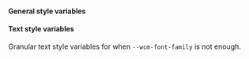 
#### General style variables

<Table
  headers={['Variable', 'Description', 'Example']}
  data={[
    {
      variable: { code: '--wcm-font-family' },
      description: 'Base font family',
      example: { code: 'Roboto, sans-serif' }
    },
    {
      variable: { code: '--wcm-font-feature-settings' },
      description: 'Base font features settings',
      example: { code: 'tnum' }
    },
    {
      variable: { code: '--wcm-overlay-background-color' },
      description: 'Modal overlay background color',
      example: { code: 'rgba(0, 0, 0, 0.3)' }
    },
    {
      variable: { code: '--wcm-overlay-backdrop-filter' },
      description: 'Modal overlay backdrop filter',
      example: { code: 'blur(5px)' }
    },
    {
      variable: { code: '--wcm-z-index' },
      description: 'Z-index position',
      example: { code: '10' }
    },
    {
      variable: { code: '--wcm-accent-color' },
      description: 'Color used for buttons, icons, labels, etc.',
      example: { code: '#FFFFFF' }
    },
    {
      variable: { code: '--wcm-accent-fill-color' },
      description: 'Color used for text and icons inside elements with accent color background',
      example: { code: '#000000' }
    },
    {
      variable: { code: '--wcm-background-color' },
      description: 'Background color to be used instead of default animated gradient',
      example: { code: '#CECECE' }
    },
    {
      variable: { code: '--wcm-background-border-radius' },
      description: 'Border radius applied to the modal background',
      example: { code: '12px' }
    },
    {
      variable: { code: '--wcm-container-border-radius' },
      description: 'Border radius applied to main modal content area',
      example: { code: '24px' }
    },
    {
      variable: { code: '--wcm-wallet-icon-border-radius' },
      description: 'Border radius applied to wallet icons',
      example: { code: '2em' }
    },
    {
      variable: { code: '--wcm-wallet-icon-large-border-radius' },
      description: 'Border radius applied to large wallet icons',
      example: { code: '3em' }
    },
    {
      variable: { code: '--wcm-wallet-icon-small-border-radius ' },
      description: 'Border radius applied to small wallet icons',
      example: { code: '1em' }
    },
    {
      variable: { code: '--wcm-input-border-radius' },
      description: 'Border radius applied to text inputs',
      example: { code: '50%' }
    },
    {
      variable: { code: '--wcm-notification-border-radius' },
      description: 'Border radius applied to toast notification',
      example: { code: '2rem' }
    },
    {
      variable: { code: '--wcm-button-border-radius' },
      description: "Border radius applied to primary buttons like 'Connect' or 'Account'",
      example: { code: '8px' }
    },
    {
      variable: { code: '--wcm-secondary-button-border-radius' },
      description: 'Border radius applied to secondary buttons, ones inside modal views',
      example: { code: '8px' }
    },
    {
      variable: { code: '--wcm-icon-button-border-radius' },
      description: "Border radius applied to icon only buttons like 'Copy' or 'Disconnect'",
      example: { code: '50%' }
    },
    {
      variable: { code: '--wcm-button-hover-highlight-border-radius' },
      description: 'Border radius applied to hover highlight on wallet or chain buttons',
      example: { code: '2rem' }
    }
  ]}
/>

#### Text style variables

Granular text style variables for when `--wcm-font-family` is not enough.

<Table
  headers={['Variable', 'Description', 'Example']}
  data={[
    {
      variable: { code: '--wcm-text-big-bold-size' },
      description: 'Font size of big-bold text variant (modal and page titles)',
      example: { code: '2rem' }
    },
    {
      variable: { code: '--wcm-text-big-bold-weight' },
      description: 'Font weight of big-bold text variant (modal and page titles)',
      example: { code: 'bold' }
    },
    {
      variable: { code: '--wcm-text-big-bold-line-height' },
      description: 'Line height of big-bold text variant (modal and page titles)',
      example: { code: '14px' }
    },
    {
      variable: { code: '--wcm-text-big-bold-letter-spacing' },
      description: 'Letter spacing of big-bold text variant (modal and page titles)',
      example: { code: '1px' }
    },
    {
      variable: { code: '--wcm-text-big-bold-text-transform' },
      description: 'Text transform of big-bold text variant (modal and page titles)',
      example: { code: 'uppercase' }
    },
    {
      variable: { code: '--wcm-text-big-bold-font-family' },
      description: 'Font family of big-bold text variant (modal and page titles)',
      example: { code: 'Helvetica, sans-serif' }
    },
    {
      variable: { code: '--wcm-text-medium-regular-size' },
      description: 'Font size of medium-regular text variant (button and data labels)',
      example: { code: '1rem' }
    },
    {
      variable: { code: '--wcm-text-medium-regular-weight' },
      description: 'Font weight of medium-regular text variant (button and data labels)',
      example: { code: 'normal' }
    },
    {
      variable: { code: '--wcm-text-medium-regular-line-height' },
      description: 'Line height of medium-regular text variant (button and data labels)',
      example: { code: '14px' }
    },
    {
      variable: { code: '--wcm-text-medium-regular-letter-spacing' },
      description: 'Letter spacing of medium-regular text variant (button and data labels)',
      example: { code: '1px' }
    },
    {
      variable: { code: '--wcm-text-medium-regular-text-transform' },
      description: 'Text transform of medium-regular text variant (button and data labels)',
      example: { code: 'capitalize' }
    },
    {
      variable: { code: '--wcm-text-medium-regular-font-family' },
      description: 'Font family of medium-regular text variant (button and data labels)',
      example: { code: 'Arial, sans-serif' }
    },
    {
      variable: { code: '--wcm-text-small-regular-size' },
      description:
        'Font size of small-regular text variant (secondary buttons, toast notification and labels)',
      example: { code: '0.75rem' }
    },
    {
      variable: { code: '--wcm-text-small-regular-weight' },
      description:
        'Font weight of small-regular text variant (secondary buttons, toast notification and labels)',
      example: { code: 'normal' }
    },
    {
      variable: { code: '--wcm-text-small-regular-line-height' },
      description:
        'Line height of small-regular text variant (secondary buttons, toast notification and labels)',
      example: { code: '14px' }
    },
    {
      variable: { code: '--wcm-text-small-regular-letter-spacing' },
      description:
        'Letter spacing of small-regular text variant (secondary buttons, toast notification and labels)',
      example: { code: '1px' }
    },
    {
      variable: { code: '--wcm-text-small-regular-text-transform' },
      description:
        'Text transform of small-regular text variant (secondary buttons, toast notification and labels)',
      example: { code: 'capitalize' }
    },
    {
      variable: { code: '--wcm-text-small-regular-font-family' },
      description:
        'Font family of small-regular text variant (secondary buttons, toast notification and labels)',
      example: { code: 'Helvetica, sans-serif' }
    },
    {
      variable: { code: '--wcm-text-small-thin-size' },
      description: 'Font size of small-thin text variant (input placeholder and help text)',
      example: { code: '0.65rem' }
    },
    {
      variable: { code: '--wcm-text-small-thin-weight' },
      description: 'Font weight of small-thin text variant (input placeholder and help text)',
      example: { code: 'lighter' }
    },
    {
      variable: { code: '--wcm-text-small-thin-line-height' },
      description: 'Line height of small-thin text variant (input placeholder and help text)',
      example: { code: '0.8rem' }
    },
    {
      variable: { code: '--wcm-text-small-thin-letter-spacing' },
      description: 'Letter spacing of small-thin text variant (input placeholder and help text)',
      example: { code: '0.01em' }
    },
    {
      variable: { code: '--wcm-text-small-thin-text-transform' },
      description: 'Text transform of small-thin text variant (input placeholder and help text)',
      example: { code: 'none' }
    },
    {
      variable: { code: '--wcm-text-small-thin-font-family' },
      description: 'Font family of small-thin text variant (input placeholder and help text)',
      example: { code: 'Arial, sans-serif' }
    },
    {
      variable: { code: '--wcm-text-xsmall-bold-size' },
      description: 'Font size of xsmall-bold text variant (sub-labels)',
      example: { code: '0.5rem' }
    },
    {
      variable: { code: '--wcm-text-xsmall-bold-weight' },
      description: 'Font weight of xsmall-bold text variant (sub-labels)',
      example: { code: 'bold' }
    },
    {
      variable: { code: '--wcm-text-xsmall-bold-line-height' },
      description: 'Line height of xsmall-bold text variant (sub-labels)',
      example: { code: '10px' }
    },
    {
      variable: { code: '--wcm-text-xsmall-bold-letter-spacing' },
      description: 'Letter spacing of xsmall-bold text variant (sub-labels)',
      example: { code: '-0.03em' }
    },
    {
      variable: { code: '--wcm-text-xsmall-bold-text-transform' },
      description: 'Text transform of xsmall-bold text variant (sub-labels)',
      example: { code: 'uppercase' }
    },
    {
      variable: { code: '--wcm-text-xsmall-bold-font-family' },
      description: 'Font family of xsmall-bold text variant (sub-labels)',
      example: { code: 'Arial, sans-serif' }
    },
    {
      variable: { code: '--wcm-text-xsmall-regular-size' },
      description: 'Font size of xsmall-regular text variant (wallet and network button labels)',
      example: { code: '0.5rem' }
    },
    {
      variable: { code: '--wcm-text-xsmall-regular-weight' },
      description: 'Font weight of xsmall-regular text variant (wallet and network button labels)',
      example: { code: 'normal' }
    },
    {
      variable: { code: '--wcm-text-xsmall-regular-line-height' },
      description: 'Line height of xsmall-regular text variant (wallet and network button labels)',
      example: { code: '10px' }
    },
    {
      variable: { code: '--wcm-text-xsmall-regular-letter-spacing' },
      description:
        'Letter spacing of xsmall-regular text variant (wallet and network button labels)',
      example: { code: '0.1em' }
    },
    {
      variable: { code: '--wcm-text-xsmall-regular-text-transform' },
      description:
        'Text transform of xsmall-regular text variant (wallet and network button labels)',
      example: { code: 'none' }
    },
    {
      variable: { code: '--wcm-text-xsmall-regular-font-family' },
      description: 'Font family of xsmall-regular text variant (wallet and network button labels)',
      example: { code: 'Helvetica, sans-serif' }
    }
  ]}
/>
